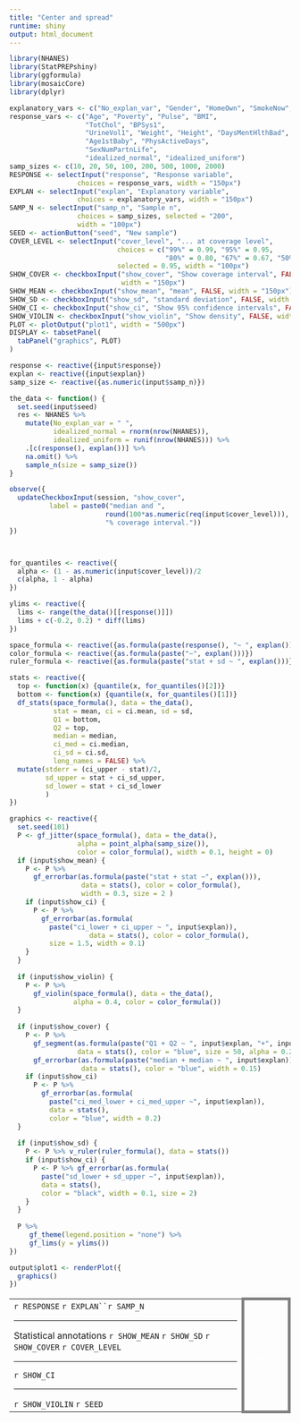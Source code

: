 ```yaml
---
title: "Center and spread"
runtime: shiny
output: html_document
---
```



```r
library(NHANES)
library(StatPREPshiny)
library(ggformula)
library(mosaicCore)
library(dplyr)
```
```r
explanatory_vars <- c("No_explan_var", "Gender", "HomeOwn", "SmokeNow", "SexEver", "PregnantNow", "Depressed", "Work", "PhysActive")
response_vars <- c("Age", "Poverty", "Pulse", "BMI",
                   "TotChol", "BPSys1",
                   "UrineVol1", "Weight", "Height", "DaysMentHlthBad", 
                   "Age1stBaby", "PhysActiveDays",
                   "SexNumPartnLife",
                   "idealized_normal", "idealized_uniform")
samp_sizes <- c(10, 20, 50, 100, 200, 500, 1000, 2000)
RESPONSE <- selectInput("response", "Response variable",
                 choices = response_vars, width = "150px")
EXPLAN <- selectInput("explan", "Explanatory variable",
                 choices = explanatory_vars, width = "150px")
SAMP_N <- selectInput("samp_n", "Sample n", 
                 choices = samp_sizes, selected = "200",
                 width = "100px")
SEED <- actionButton("seed", "New sample")
COVER_LEVEL <- selectInput("cover_level", "... at coverage level",
                           choices = c("99%" = 0.99, "95%" = 0.95, 
                                       "80%" = 0.80, "67%" = 0.67, "50%" = 0.50),
                           selected = 0.95, width = "100px")
SHOW_COVER <- checkboxInput("show_cover", "Show coverage interval", FALSE, 
                            width = "150px")
SHOW_MEAN <- checkboxInput("show_mean", "mean", FALSE, width = "150px")
SHOW_SD <- checkboxInput("show_sd", "standard deviation", FALSE, width = "150px")
SHOW_CI <- checkboxInput("show_ci", "Show 95% confidence intervals", FALSE, width = "150px")
SHOW_VIOLIN <- checkboxInput("show_violin", "Show density", FALSE, width = "150px")
PLOT <- plotOutput("plot1", width = "500px")
DISPLAY <- tabsetPanel(
  tabPanel("graphics", PLOT)
)

```




```r
response <- reactive({input$response})
explan <- reactive({input$explan})
samp_size <- reactive({as.numeric(input$samp_n)})

the_data <- function() {
  set.seed(input$seed)
  res <- NHANES %>%
    mutate(No_explan_var = " ", 
           idealized_normal = rnorm(nrow(NHANES)),
           idealized_uniform = runif(nrow(NHANES))) %>% 
    .[c(response(), explan())] %>% 
    na.omit() %>% 
    sample_n(size = samp_size()) 
}

observe({
  updateCheckboxInput(session, "show_cover", 
          label = paste0("median and ", 
                        round(100*as.numeric(req(input$cover_level))),
                        "% coverage interval."))
})



for_quantiles <- reactive({
  alpha <- (1 - as.numeric(input$cover_level))/2
  c(alpha, 1 - alpha)
})

ylims <- reactive({
  lims <- range(the_data()[[response()]])
  lims + c(-0.2, 0.2) * diff(lims)
})

space_formula <- reactive({as.formula(paste(response(), "~ ", explan()))})
color_formula <- reactive({as.formula(paste("~", explan()))})
ruler_formula <- reactive({as.formula(paste("stat + sd ~ ", explan()))})

stats <- reactive({
  top <- function(x) {quantile(x, for_quantiles()[2])}
  bottom <- function(x) {quantile(x, for_quantiles()[1])}
  df_stats(space_formula(), data = the_data(), 
           stat = mean, ci = ci.mean, sd = sd, 
           Q1 = bottom,
           Q2 = top,
           median = median,
           ci_med = ci.median,
           ci_sd = ci.sd,
           long_names = FALSE) %>%
  mutate(stderr = (ci_upper - stat)/2,
         sd_upper = stat + ci_sd_upper,
         sd_lower = stat + ci_sd_lower
         )
})

graphics <- reactive({
  set.seed(101)
  P <- gf_jitter(space_formula(), data = the_data(),
                 alpha = point_alpha(samp_size()),
                 color = color_formula(), width = 0.1, height = 0) 
  if (input$show_mean) {
    P <- P %>% 
      gf_errorbar(as.formula(paste("stat + stat ~", explan())), 
                  data = stats(), color = color_formula(), 
                  width = 0.3, size = 2 ) 
    if (input$show_ci) {
      P <- P %>% 
        gf_errorbar(as.formula(
          paste("ci_lower + ci_upper ~ ", input$explan)),
                    data = stats(), color = color_formula(), 
          size = 1.5, width = 0.1)
    }
  }
  
  if (input$show_violin) {
    P <- P %>%
      gf_violin(space_formula(), data = the_data(),
                alpha = 0.4, color = color_formula())
  }
  
  if (input$show_cover) {
    P <- P %>%
      gf_segment(as.formula(paste("Q1 + Q2 ~ ", input$explan, "+", input$explan)),
                 data = stats(), color = "blue", size = 50, alpha = 0.2) %>%
      gf_errorbar(as.formula(paste("median + median ~ ", input$explan)),
                  data = stats(), color = "blue", width = 0.15)
    if (input$show_ci)
      P <- P %>% 
        gf_errorbar(as.formula(
          paste("ci_med_lower + ci_med_upper ~", input$explan)),
          data = stats(),
          color = "blue", width = 0.2)
  }
  
  if (input$show_sd) { 
    P <- P %>% v_ruler(ruler_formula(), data = stats()) 
    if (input$show_ci) {
      P <- P %>% gf_errorbar(as.formula(
        paste("sd_lower + sd_upper ~", input$explan)),
        data = stats(),
        color = "black", width = 0.1, size = 2)
    }
  }
  
  P %>% 
     gf_theme(legend.position = "none") %>%
     gf_lims(y = ylims())
})

output$plot1 <- renderPlot({
  graphics()
})
```


<table><tr><td class="control">`r RESPONSE` `r EXPLAN``r SAMP_N` <hr> Statistical annotations  `r SHOW_MEAN` `r SHOW_SD` `r SHOW_COVER` `r COVER_LEVEL` <hr>  `r SHOW_CI`  <hr> `r SHOW_VIOLIN` `r SEED`  </td><td class="plot">`r DISPLAY`</td></tr></table>



<style type="text/css">
td.control {
  border:5px solid gray;
  border-radius:10px;
  padding: 5px;
  vertical-align: top;
}
td.plot {
  border:5px solid gray;
  padding: 5px;
  border-radius:10px;
  color: white;
}
